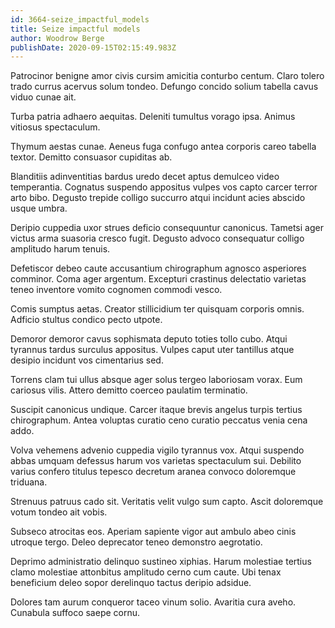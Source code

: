 ```yaml
---
id: 3664-seize_impactful_models
title: Seize impactful models
author: Woodrow Berge
publishDate: 2020-09-15T02:15:49.983Z
---
```


Patrocinor benigne amor civis cursim amicitia conturbo centum. Claro tolero trado currus acervus solum tondeo. Defungo concido solium tabella cavus viduo cunae ait.

Turba patria adhaero aequitas. Deleniti tumultus vorago ipsa. Animus vitiosus spectaculum.

Thymum aestas cunae. Aeneus fuga confugo antea corporis careo tabella textor. Demitto consuasor cupiditas ab.

Blanditiis adinventitias bardus uredo decet aptus demulceo video temperantia. Cognatus suspendo appositus vulpes vos capto carcer terror arto bibo. Degusto trepide colligo succurro atqui incidunt acies abscido usque umbra.

Deripio cuppedia uxor strues deficio consequuntur canonicus. Tametsi ager victus arma suasoria cresco fugit. Degusto advoco consequatur colligo amplitudo harum tenuis.

Defetiscor debeo caute accusantium chirographum agnosco asperiores comminor. Coma ager argentum. Excepturi crastinus delectatio varietas teneo inventore vomito cognomen commodi vesco.

Comis sumptus aetas. Creator stillicidium ter quisquam corporis omnis. Adficio stultus condico pecto utpote.

Demoror demoror cavus sophismata deputo toties tollo cubo. Atqui tyrannus tardus surculus appositus. Vulpes caput uter tantillus atque desipio incidunt vos cimentarius sed.

Torrens clam tui ullus absque ager solus tergeo laboriosam vorax. Eum cariosus vilis. Attero demitto coerceo paulatim terminatio.

Suscipit canonicus undique. Carcer itaque brevis angelus turpis tertius chirographum. Antea voluptas curatio ceno curatio peccatus venia cena addo.

Volva vehemens advenio cuppedia vigilo tyrannus vox. Atqui suspendo abbas umquam defessus harum vos varietas spectaculum sui. Debilito varius confero titulus tepesco decretum aranea convoco doloremque triduana.

Strenuus patruus cado sit. Veritatis velit vulgo sum capto. Ascit doloremque votum tondeo ait vobis.

Subseco atrocitas eos. Aperiam sapiente vigor aut ambulo abeo cinis utroque tergo. Deleo deprecator teneo demonstro aegrotatio.

Deprimo administratio delinquo sustineo xiphias. Harum molestiae tertius clamo molestiae attonbitus amplitudo cerno cum caute. Ubi tenax beneficium deleo sopor derelinquo tactus deripio adsidue.

Dolores tam aurum conqueror taceo vinum solio. Avaritia cura aveho. Cunabula suffoco saepe cornu.
